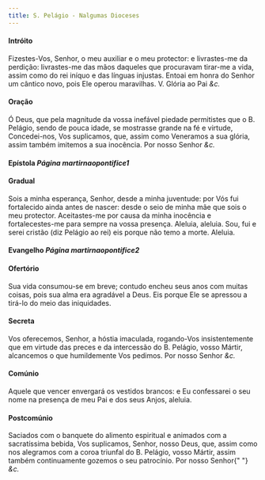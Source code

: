 ```yaml
---
title: S. Pelágio - Nalgumas Dioceses
---
```


#### Intróito

<div class="container-fluid">
  <div class="row">
    <span class="text-justify"></span>
<span class="text-justify">
      Fizestes-Vos, Senhor, o meu auxiliar e o meu protector: e livrastes-me da
      perdição: livrastes-me das mãos daqueles que procuravam tirar-me a vida,
      assim como do rei iníquo e das línguas injustas. Entoai em honra do Senhor
      um cântico novo, pois Ele operou maravilhas.
      <em></em>
      V. Glória ao Pai <em>&c.</em>
    </span>
</div>

#### Oração

<div class="container-fluid">
  <div class="row">
    <span class="text-justify"></span>
<span class="text-justify">
      Ó Deus, que pela magnitude da vossa inefável piedade permitistes que o B.
      Pelágio, sendo de pouca idade, se mostrasse grande na fé e virtude,
      Concedei-nos, Vos suplicamos, que, assim como Veneramos a sua glória,
      assim também imitemos a sua inocência. Por nosso Senhor <em>&c.</em>
    </span>
</div>

#### Epístola <em>Página martirnaopontifice1</em>

#### Gradual

<div class="container-fluid">
  <div class="row">
    <span class="text-justify"></span>
<span class="text-justify">
      Sois a minha esperança, Senhor, desde a minha juventude: por Vós fui
      fortalecido ainda antes de nascer: desde o seio de minha mãe que sois o
      meu protector. Aceitastes-me por causa da minha inocência e
      fortalecestes-me para sempre na vossa presença.
    </span>
<span class="text-justify"></span>
<span class="text-justify">
      Aleluia, aleluia. Sou, fui e serei cristão (diz Pelágio ao rei) eis porque
      não temo a morte. Aleluia.
    </span>
</div>

#### Evangelho <em>Página martirnaopontifice2</em>

#### Ofertório

<div class="container-fluid">
  <div class="row">
    <span class="text-justify"></span>
<span class="text-justify">
      Sua vida consumou-se em breve; contudo encheu seus anos com muitas coisas,
      pois sua alma era agradável a Deus. Eis porque Ele se apressou a tirá-lo
      do meio das iniquidades.
    </span>
</div>

#### Secreta

<div class="container-fluid">
  <div class="row">
    <span class="text-justify"></span>
<span class="text-justify">
      Vos oferecemos, Senhor, a hóstia imaculada, rogando-Vos insistentemente
      que em virtude das preces e da intercessão do B. Pelágio, vosso Mártir,
      alcancemos o que humildemente Vos pedimos. Por nosso Senhor <em>&c.</em>
    </span>
</div>

#### Comúnio

<div class="container-fluid">
  <div class="row">
    <span class="text-justify"></span>
<span class="text-justify">
      Aquele que vencer envergará os vestidos brancos: e Eu confessarei o seu
      nome na presença de meu Pai e dos seus Anjos, aleluia.
    </span>
</div>

#### Postcomúnio

<div class="container-fluid">
  <div class="row">
    <span class="text-justify"></span>
<span class="text-justify">
      Saciados com o banquete do alimento espiritual e animados com a
      sacratíssima bebida, Vos suplicamos, Senhor, nosso Deus, que, assim como
      nos alegramos com a coroa triunfal do B. Pelágio, vosso Mártir, assim
      também continuamente gozemos o seu patrocínio. Por nosso Senhor{" "}
      <em>&c.</em>
    </span>
</div>

